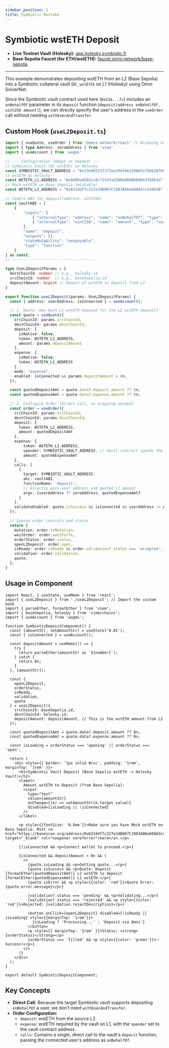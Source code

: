 ```yaml
---
sidebar_position: 1
title: Symbiotic Restake
---
```



# Symbiotic wstETH Deposit

*   **Live Testnet Vault (Holesky):** [app.holesky.symbiotic.fi](https://app.holesky.symbiotic.fi/vault/0xd88dDf98fE4d161a66FB836bee4Ca469eb0E4a75)
*   **Base Sepolia Faucet (for ETH/wstETH):** [faucet.omni.network/base-sepolia](https://faucet.omni.network/base-sepolia)

---

This example demonstrates depositing wstETH from an L2 (Base Sepolia) into a Symbiotic collateral vault (`DC_wstEth`) on L1 (Holesky) using Omni SolverNet.

Since the Symbiotic vault contract used here (`0x23e...fc`) includes an `onBehalfOf` parameter in its `deposit` function (`deposit(address onBehalfOf, uint256 amount)`), we can directly specify the user's address in the `useOrder` call without needing `withExecAndTransfer`.

## Custom Hook (`useL2Deposit.ts`)

```typescript
import { useQuote, useOrder } from '@omni-network/react' // Assuming hooks are available here
import { type Address, zeroAddress } from 'viem'
import { useAccount } from 'wagmi'

// --- Configuration (Adapt as needed) ---
// Symbiotic Vault (DC_wstEth) on Holesky
const SYMBIOTIC_VAULT_ADDRESS = "0x23e98253f372ee29910e22986fe75bb287b011fc" as const
// wstETH on Holesky
const WSTETH_L1_ADDRESS = "0x8d09a4502cc8cf1547ad300e066060d043f6982d" as const
// Mock wstETH on Base Sepolia (mintable)
const WSTETH_L2_ADDRESS = "0x6319df7c227e34B967C1903A08a698A3cC43492B" as const

// Simple ABI for deposit(address, uint256)
const vaultABI = [
    {
        "inputs": [
            { "internalType": "address", "name": "onBehalfOf", "type": "address" },
            { "internalType": "uint256", "name": "amount", "type": "uint256" }
        ],
        "name": "deposit",
        "outputs": [],
        "stateMutability": "nonpayable",
        "type": "function"
    }
] as const;
// -------------------------------------

type UseL2DepositParams = {
  destChainId: number // e.g., holesky.id
  srcChainId: number  // e.g., baseSepolia.id
  depositAmount: bigint // Amount of wstETH to deposit from L2
}

export function useL2Deposit(params: UseL2DepositParams) {
  const { address: userAddress, isConnected } = useAccount();

  // 1. Quote: How much L1 wstETH expense for the L2 wstETH deposit?
  const quote = useQuote({
    srcChainId: params.srcChainId,
    destChainId: params.destChainId,
    deposit: {
      isNative: false,
      token: WSTETH_L2_ADDRESS,
      amount: params.depositAmount
    },
    expense: {
      isNative: false,
      token: WSTETH_L1_ADDRESS
    },
    mode: "expense",
    enabled: isConnected && params.depositAmount > 0n,
  });

  const quotedDepositAmt = quote.data?.deposit.amount ?? 0n;
  const quotedExpenseAmt = quote.data?.expense.amount ?? 0n;

  // 2. Configure Order (Direct call, no wrapping needed)
  const order = useOrder({
    srcChainId: params.srcChainId,
    destChainId: params.destChainId,
    deposit: {
      token: WSTETH_L2_ADDRESS,
      amount: quotedDepositAmt
    },
    expense: {
        token: WSTETH_L1_ADDRESS,
        spender: SYMBIOTIC_VAULT_ADDRESS, // Vault contract spends the solver's L1 wstETH
        amount: quotedExpenseAmt
    },
    calls: [
      {
        target: SYMBIOTIC_VAULT_ADDRESS,
        abi: vaultABI,
        functionName: 'deposit',
        // Directly pass user address and quoted L1 amount
        args: [userAddress ?? zeroAddress, quotedExpenseAmt]
      }
    ],
    validateEnabled: quote.isSuccess && isConnected && userAddress != null,
  });

  // Expose order controls and status
  return {
    mutation: order.txMutation,
    waitOrder: order.waitForTx,
    orderStatus: order.status,
    openL2Deposit: order.open,
    isReady: order.isReady && order.validation?.status === 'accepted',
    validation: order.validation,
    quote,
  };
}
```

## Usage in Component

```tsx
import React, { useState, useMemo } from 'react';
import { useL2Deposit } from './useL2Deposit'; // Import the custom hook
import { parseEther, formatEther } from 'viem';
import { baseSepolia, holesky } from 'viem/chains';
import { useAccount } from 'wagmi';

function SymbioticDepositComponent() {
  const [amountStr, setAmountStr] = useState('0.01');
  const { isConnected } = useAccount();

  const depositAmount = useMemo(() => {
    try {
      return parseEther(amountStr as `${number}`);
    } catch {
      return 0n;
    }
  }, [amountStr]);

  const {
    openL2Deposit,
    orderStatus,
    isReady,
    validation,
    quote
  } = useL2Deposit({
    srcChainId: baseSepolia.id,
    destChainId: holesky.id,
    depositAmount: depositAmount, // This is the wstETH amount from L2
  });

  const quotedDepositAmt = quote.data?.deposit.amount ?? 0n;
  const quotedExpenseAmt = quote.data?.expense.amount ?? 0n;

  const isLoading = orderStatus === 'opening' || orderStatus === 'open';

  return (
    <div style={{ border: '1px solid #ccc', padding: '1rem', marginTop: '1rem' }}>
      <h2>Symbiotic Vault Deposit (Base Sepolia wstETH -> Holesky Vault)</h2>
      <label>
        Amount wstETH to Deposit (from Base Sepolia):
        <input
          type="text"
          value={amountStr}
          onChange={(e) => setAmountStr(e.target.value)}
          disabled={isLoading || !isConnected}
        />
      </label>

      <p style={{fontSize: '0.8em'}}>Make sure you have Mock wstETH on Base Sepolia. Mint <a href="https://basescan.org/address/0x6319df7c227e34B967C1903A08a698A3cC43492B#writeContract#F1" target="_blank" rel="noopener noreferrer">here</a>.</p>

      {!isConnected && <p>Connect wallet to proceed.</p>}

      {isConnected && depositAmount > 0n && (
        <>
          {quote.isLoading && <p>Getting quote...</p>}
          {quote.isSuccess && <p>Quote: Deposit {formatEther(quotedDepositAmt)} L2 wstETH to deposit {formatEther(quotedExpenseAmt)} L1 wstETH.</p>}
          {quote.isError && <p style={{color: 'red'}}>Quote Error: {quote.error.message}</p>}

          {validation?.status === 'pending' && <p>Validating...</p>}
          {validation?.status === 'rejected' && <p style={{color: 'red'}}>Rejected: {validation.rejectDescription}</p>}

          <button onClick={openL2Deposit} disabled={!isReady || isLoading} style={{marginTop: '1rem'}}>
            {isLoading ? 'Processing...' : 'Deposit via Omni'}
          </button>
          <p style={{ marginTop: '1rem' }}>Status: <strong>{orderStatus}</strong></p>
          {orderStatus === 'filled' && <p style={{color: 'green'}}>✅ Success!</p>}
        </>
      )}
    </div>
  );
}

export default SymbioticDepositComponent;
```

## Key Concepts

*   **Direct Call:** Because the target Symbiotic vault supports depositing `onBehalfOf` a user, we don't need `withExecAndTransfer`.
*   **Order Configuration:**
    *   `deposit`: wstETH from the source L2.
    *   `expense`: wstETH required by the vault on L1, with the `spender` set to the vault contract address.
    *   `calls`: Contains a single, direct call to the vault's `deposit` function, passing the connected user's address as `onBehalfOf`.
